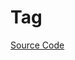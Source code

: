 
<Meta of={TagStories} />

# Tag

<Description of={Tag} />

[Source Code](https://github.com/Mezzanine-UI/mezzanine/blob/main/packages/react/src/Tag/Tag.tsx)

<ArgsTable of={Tag} />
